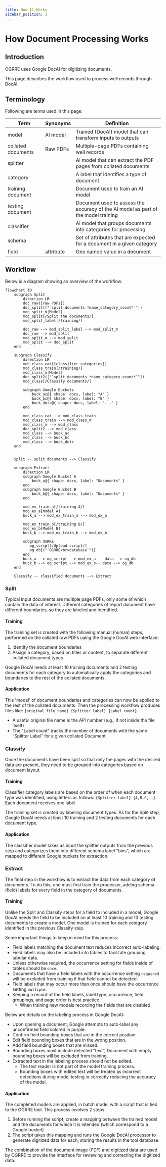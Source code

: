 ```yaml
---
title: How It Works
sidebar_position: 3
---
```


# How Document Processing Works

## Introduction

OGRRE uses Google DocAI for digitizing documents.

This page describes the workflow used to process well records through DocAI.

## Terminology

Following are terms used in this page:

|Term|Synonyms|Definition|
|----|--------|----------|
|model|AI model|Trained (DocAI) model that can transform inputs to outputs|
|collated documents|Raw PDFs|Multiple-page PDFs containing well records|
|splitter||AI model that can extract the PDF pages from collated documents|
|category||A label that identifies a type of document|
|training document||Document used to train an AI model|
|testing document||Document used to assess the accuracy of the AI model as part of the model training|
|classifier||AI model that groups documents into categories for processing|
|schema||Set of attributes that are expected for a document in a given category|
|field|attribute|One named value in a document|


## Workflow

Below is a diagram showing an overview of the workflow:

```mermaid
flowchart TD
    subgraph Split
        direction LR
        doc_raw([raw PDFs])
        doc_split(["`split documents *name_category_count*`"])
        mod_split_m[Model]
        mod_split[/Split the documents/]
        mod_split_label[/training/]

        doc_raw --> mod_split_label --> mod_split_m
        doc_raw --> mod_split
        mod_split_m --> mod_split
        mod_split --> doc_split
    end

    subgraph Classify
        direction LR
        mod_class_cat([classifier categories])
        mod_class_train[/training/]
        mod_class_m[Model]
        doc_split2(["`split documents *name_category_count*`"])    
        mod_class[/Classify documents/]

        subgraph Google Buckets
            buck_ac@{ shape: docs, label: "A" }
            buck_bc@{ shape: docs, label: "B" }
            buck_dotc@{ shape: docs, label: "..." }
        end

        mod_class_cat --> mod_class_train
        mod_class_train --> mod_class_m
        mod_class_m --> mod_class
        doc_split2 --> mod_class
        mod_class --> buck_ac
        mod_class --> buck_bc
        mod_class --> buck_dotc
    end


    Split -- split documents --> Classify

    subgraph Extract
        direction LR
        subgraph Google Bucket A
            buck_a@{ shape: docs, label: "Documents" }
        end
        subgraph Google Bucket B
            buck_b@{ shape: docs, label: "Documents" }
        end

        mod_ex_train_a[/training A/]
        mod_ex_a[Model A]
        buck_a --> mod_ex_train_a --> mod_ex_a

        mod_ex_train_b[/training B/]
        mod_ex_b[Model B]
        buck_b --> mod_ex_train_b --> mod_ex_b

        subgraph OGRRE
           og_script[/Upload script/]
           og_db[("`OGRRE<br>database`")]
        end
        buck_a --> og_script --> mod_ex_a -- data --> og_db
        buck_b --> og_script --> mod_ex_b-- data --> og_db
    end

    Classify -- classified documents --> Extract
```

### Split

Typical input documents are multiple page PDFs, only some of which contain the data of interest.
Different categories of report document have different boundaries, so they are labeled and identified.

#### Training
The training set is created with the following manual (human) steps, performed on the collated raw PDFs uaing the Google DocAI web interface:
1) Identify the document boundaries
2) Assign a category, based on titles or content, to separate different collated document types

Google DocAI needs at least 10 training documents and 2 testing documents for each category to automatically
apply the categories and boundaries to the rest of the collated documents.

#### Application
This 'model' of document boundaries and categories can now be applied to the rest of the collated documents.
Then the processing workflow produces files like:
`{original file name}_{Splitter label}_{Label count}`.

* A useful original file name is the API number (e.g., if not inside the file itself)
* The "Label count" tracks the number of documents with the same “Splitter Label” for a given collated Document

### Classify

Once the documents have been split so that only the pages with the desired data are present,
they need to be grouped into categories based on document layout.

#### Training
Classifier category labels are based on the order of when each document type was identified, 
using letters as follows: `{Splitter Label}_{A,B,C,..}`.
Each document receives one label.

The training set is created by labeling document types. As for the Split step, Google DocAI needs at least
10 training and 2 testing documents for each document type.

#### Application
The classifier model takes as input the splitter outputs from the previous step
and categorizes them into different schema label "bins", which are mapped to different Google buckets for extraction.

### Extract

The final step in the workflow is to extract the data from each category of documents.
To do this, one must first train the processor, adding schema (field) labels for every field in the category of documents.

#### Training

Unlike the Split and Classify steps for a field to included in a model, Google DocAI needs the field to be included on at least 10 training and 10 testing documents to create a model.
One model is trained for each category identified in the previous Classify step.

Some important things to keep in mind for this process:
* Field labels matching the document text reduces incorrect auto-labeling.
* Field labels may also be included into tables to facilitate grouping tabular data.
* Unless otherwise required, the occurrence setting for fields inside of tables should be `once`.
* Documents that have a field labels with the occurrence setting `required` will be excluded from training if that field cannot be detected.
* Field labels that may occur more than once should have the occurrence setting `multiple`.
* Keeping a record of the field labels, label type, occurrence, field groupings, and page order is best practice.
    * When training new models recording the fields that are disabled.

Below are details on the labeling process in Google DocAI:
* Upon opening a document, Google attempts to auto-label any unconfirmed field colored in purple.
* Confirm field bounding boxes that are in the correct position.
* Edit field bounding boxes that are in the wrong position.
* Add field bounding boxes that are missed.
* Bounding boxes must include detected “text”, Document with empty bounding boxes will be excluded from training.
* Extracted text in the labeling process should not be edited. 
    * The text reader is not part of the model training process.
    * Bounding boxes with edited text will be treated as incorrect detections during model testing in correctly reducing the accuracy of the model.

#### Application
The completed models are applied, in batch mode, with a script that is tied to the OGRRE tool. This process involves 2 steps:
1. Before running the script, create a mapping between the trained model and the documents for which it is intended (which correspond to a Google bucket)
2. The script takes this mapping and runs the Google DocAI processor to generate digitized data for each, storing the results in the tool database.

The combination of the document image (PDF) and digitized data are used by OGRRE to provide the interface for reviewing and correcting the digitized data.
